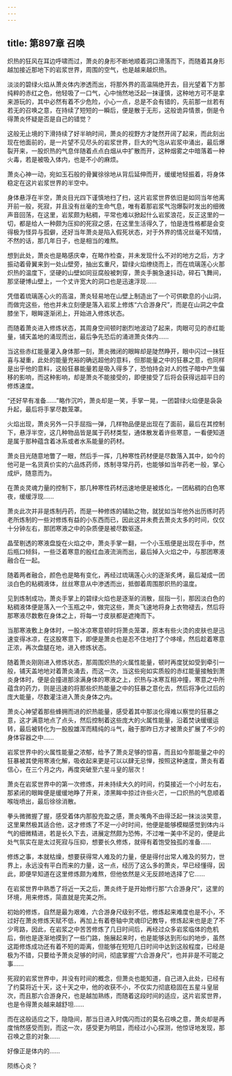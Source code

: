 ```yaml
---
---
---
```

title: 第897章 召唤
---



炽热的狂风在耳边呼啸而过，萧炎的身形不断地顺着洞口滑落而下，而随着其身形越加接近那地下的岩浆世界，周围的空气，也是越来越炽热。

淡淡的碧绿火焰从萧炎体内渗透而出，将那外界的高温隔绝开去，目光望着下方那纯粹的赤红之色，他轻吸了一口气，心中悄然地泛起一抹谨慎，这种地方可不是拿来游玩的，其中必然有着不少危险，小心一点，总是不会有错的，先前那一丝若有若无的召唤之意，在持续了短短的一瞬后，便是散于无形，这般诡异情景，倒是令得萧炎怀疑是否是自己的错觉？

这般无止境的下滑持续了好半晌时间，萧炎的视野方才陡然开阔了起来，而此刻出现在他面前的，是一片望不见尽头的岩浆世界，巨大的气泡从岩浆中涌出，最后爆裂开来，一股炽热的气息伴随着点点白烟从中扩散而开，这种烟雾之中暗落着一种火毒，若是被吸入体内，也是不小的麻烦。

萧炎心神一动，宛如玉石般的骨翼徐徐地从背后延伸而开，缓缓地轻振着，将身体稳定在这片岩浆世界的半空中。

身体悬浮在半空，萧炎目光四下谨慎地扫了扫，这片岩浆世界依旧是如同当年他离开前一般，死寂，并且没有丝毫的生命气息，唯有着那岩浆气泡爆裂时发出的细微声音回荡，在这里，岩浆颇为粘稠，平常也难以掀起什么岩浆浪花，反正这里的一切，都是给人一种颇为压抑的死寂之感，在这里生活得久了，怕是连性格都是会变得极为怪异与孤僻，还好当年萧炎是陷入假死状态，对于外界的情况丝毫不知情，不然的话，那几年日子，也是相当的难熬。

想到此处，萧炎也是略感庆幸，在略作检查，并未发现什么不对的地方之后，方才振动着骨翼来到一处山壁旁，抽出玄重尺，碧绿火焰缭绕而上，而在琉璃莲心火那炽热的温度下，坚硬的山壁如同豆腐般被刺穿，萧炎手腕急速抖动，碎石飞舞间，那坚硬博山壁上，一个丈许宽大的洞口也是迅速浮现……

凭借着琉璃莲心火的高温，萧炎轻易地在山壁上制造出了一个可供歇息的小山洞，而做完这些，他也并未立刻便是落入岩浆上修炼“六合游身尺”，而是在山洞之中盘膝坐下，眼眸逐渐闭上，开始进入修炼状态。

而随着萧炎进入修炼状态，其周身空间顿时剧烈地波动了起来，肉眼可见的赤红能量，铺天盖地的涌现而出，最后争先恐后的涌进萧炎体内……

当这些赤红能量灌入身体那一刻，萧炎微闭的眼眸却是陡然睁开，眼中闪过一抹狂喜与凝重，此处的能量充裕的确远超他的意料，但那能量之中的狂暴之意，也同样是出乎他的意料，这般狂暴能量若是吸入得多了，恐怕持会对人的性子暗中产生偏移的影响，而这种影响，却是萧炎不能接受的，即便接受了后将会获得远超平日的修炼速度。

“还好早有准备……”略作沉吟，萧炎却是一笑，手掌一晃，一团碧绿火焰便是袅袅升起，最后将手掌尽数笼罩。

火焰出现，萧炎另外一只手屈指一弹，几样物品便是出现在了面前，最后在其控制下，悬浮半空，这几种物品皆是属于药材类型，通体散发着许些寒意，一看便知道是属于那种蕴含着冰系或者水系能量的药材。

萧炎目光随意地瞥了一眼，然后手一挥，几种寒性药材便是尽数落入其中，如今的他可是一名货真价实的六品炼药师，炼制寻常丹药，也能够如当年药老一般，掌心成炉，随意而为。

在萧炎灵魂力量的控制下，那几种寒性药材迅速地便是被炼化，一团粘稠的白色寒夜，缓缓浮现……

萧炎此次并非是炼制丹药，而是一种修炼的辅助之物，就犹如当年他外出历练时药老所炼制的一些对修炼有益的小东西而已，因此这并未费去萧炎太多的时间，仅仅十分钟左右，那团寒液之中的杂质便是被尽数驱逐。

晶莹剔透的寒液盘旋在火焰之中，萧炎手掌一翻，一个小玉瓶便是出现在手中，然后瓶口倾斜，一些泛着寒意的殷红血液流淌而出，最后掉入火焰之中，与那团寒液融合在一起。

随着两者融合，颜色也是略有变化，再经过琉璃莲心火的逐渐炙烤，最后凝成一团淡白色的粘稠液体，丝丝寒意从中渗透而出，抵御着周围那炽热的温度。

见到炼制成功，萧炎手掌上的碧绿火焰也是逐渐的消散，屈指一引，那因淡白色的粘稠液体便是落入一个玉瓶之中，做完这些，萧炎飞速地将身上衣物褪去，然后将那寒液尽数敷在身体之上，将每一寸皮肤都是遮掩而下。

当那寒液敷上身体时，一股冰凉寒意顿时将萧炎笼罩，原本有些火烫的皮肤也是迅速变得冰凉，在这股寒意下，即便是萧炎也是忍不住地打了个哆嗦，然后趁着寒意正浓，再次盘腿在地，进入修炼状态。

随着萧炎刚刚进入修炼状态，那周围炽热的火属性能量，顿时再度犹如受到牵引一般，铺天盖地地对着萧炎涌去，而这一次，当这些宛如实质般的赤红能量接触到萧炎身体时，便是会撞进那涂满身体的寒液之上，炽热与冰寒互相冲撞，寒意之中所蕴含的药力，则是迅速的将那些炽热能量之中的狂暴之意化去，然后将净化过后的庞大能量，尽数灌注进入萧炎身体之内。

萧炎心神望着那些蜂拥而进的炽热能量，感受着其中那淡化得难以察觉的狂暴之意，这才满意地点了点头，然后控制着这些庞大的火属性能量，沿着焚诀缓缓运转，最后被转化为一股股雄浑而精纯的斗气，融于那昨日方才被萧炎扩展了不少的身体容器之中……

岩浆世界中的火属性能量之浓郁，给予了萧炎足够的惊喜，而且如今那能量之中的狂暴被其使用寒液化解，吸收起来更是可以以肆无忌惮，按照这种速度，萧炎有着信心，在三个月之内，再度突破至六星斗皇的层次！

萧炎在岩浆世界中的第一次修炼，并未持续大久的时间，约莫接近一个小时左右，那紧闭的眼眸便是缓缓地睁了开来，漆黑眸中掠过许些火芒，一口炽热的气息顺着喉咙喷出，最后徐徐消散。

拳头微微握了握，感受着体内那股充盈之感，萧炎嘴角不由得泛起一抹淡淡笑意，这里果然极其适合他，这才修炼了不足一小时时间，他便是能够模糊感觉到体内斗气的细微精进，若是长久下去，进展定然颇为恐怖，不过唯一美中不足的，便是此处气氛实在是太过死寂与压抑，想要长久修炼，就得有着饱受独孤的准备……

修炼之事，本就枯燥，想要获得常人难及的力量，便是得付出常人难及的努力，世界上，永远没有平白而来的力量，这一点，经历了这么多的萧炎，早已经懂得，因此，即便早知道在这里修炼颇为难熬，但他依然是义无反顾地选择了它……

在岩浆世界中熟悉了将近一天之后，萧炎终于是开始修行那“六合游身尺”，这里的环境，用来修炼，简直就是完美之所。

初始的修炼，自然是最为艰难，六合游身尺级别不低，修炼起来难度也是不小，不过好在萧炎修炼天赋不低，再加上有着卷轴中灵魂印记教导，修炼起来也是走了不少弯路，因此，在岩浆之中苦苦修炼了几日时间后，再经过众多岩浆临体的危机后，倒也是逐渐地摸到了一些门路，施展起来时，也是能够达到形似的地步，虽然这距修炼成功还有着不短的距离，但能够在短短几日时间中达到这般程度，已经是极为不错，只要给予萧炎足够的时间，彻底掌握“六合游身尺”，也并非是不可能之事……

死寂的岩浆世界中，并没有时间的概念，但萧炎也能知道，自己进入此处，已经有了约莫将近十天，这十天之中，他的收获不小，不仅实力彻底稳固在五星斗皇层次，而且那六合游身尺，也是越加熟练，而随着这段时间的适应，这片岩浆世界，也是令得萧炎越来越舒坦……

而在这般适应之下，隐隐间，那当日进入时偶闪而过的莫名召唤之意，萧炎却是再度悄然感受而到，而这一次，感受更为明显，而经过小心探测，他惊讶地发现，那召唤之意的对象……

好像正是体内的……

陨练心炎？